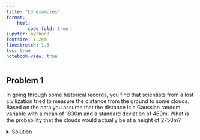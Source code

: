 ```yaml
---
title: "L3 examples"
format:
    html:
        code-fold: true
jupyter: python3
fontsize: 1.2em
linestretch: 1.5
toc: true
notebook-view: true
---
```


## Problem 1

In going through some historical records, you find that scientists from a lost civilization tried to measure the distance from the ground to some clouds. Based on the data you assume that the distance is a Gaussian random variable with a mean of 1830m and a standard deviation of 460m. What is the probability that the clouds would actually be at a height of 2750m?

<details>
<summary>Solution</summary> 
    
Let $X$ be this Gaussian random variable. This problem essentially requires us to work out $p \left( X > 2750 \right)$. This can be expressed as
    
$$
\large
p \left(X > 2750 \right) = 1 - p \left( X \leq 2750 \right) = 1 - \Phi \left( z \right) 
$$
    
where $z = (2750 - 1830)/460 = 2$. Thus we have 
    
$$
\large
1 - \Phi \left( 2 \right) = 1 - 0.9772 = 0.0228
$$
</details>